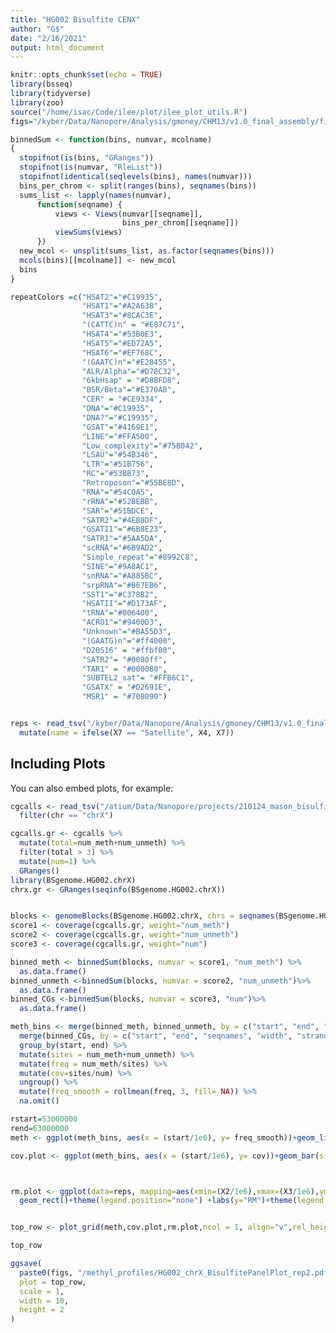 ```yaml
---
title: "HG002 Bisulfite CENX"
author: "G$"
date: "2/16/2021"
output: html_document
---
```


```r
knitr::opts_chunk$set(echo = TRUE)
library(bsseq)
library(tidyverse)
library(zoo)
source("/home/isac/Code/ilee/plot/ilee_plot_utils.R")
figs="/kyber/Data/Nanopore/Analysis/gmoney/CHM13/v1.0_final_assembly/figures"
```

```r
binnedSum <- function(bins, numvar, mcolname)
{
  stopifnot(is(bins, "GRanges"))
  stopifnot(is(numvar, "RleList"))
  stopifnot(identical(seqlevels(bins), names(numvar)))
  bins_per_chrom <- split(ranges(bins), seqnames(bins))
  sums_list <- lapply(names(numvar),
      function(seqname) {
          views <- Views(numvar[[seqname]],
                         bins_per_chrom[[seqname]])
          viewSums(views)
      })
  new_mcol <- unsplit(sums_list, as.factor(seqnames(bins)))
  mcols(bins)[[mcolname]] <- new_mcol
  bins
}

repeatColors =c("HSAT2"="#C19935",
                "HSAT1"="#A2A638",
                "HSAT3"="#8CAC3E",
                "(CATTC)n" = "#E87C71",
                "HSAT4"="#53B0E3",
                "HSAT5"="#ED72A5",
                "HSAT6"="#EF768C", 
                "(GAATC)n"="#E28455",
                "ALR/Alpha"="#D78C32",
                "6kbHsap" = "#D8BFD8",
                "BSR/Beta"="#E370AB",
                "CER" = "#CE9334",
                "DNA"="#C19935",
                "DNA?"="#C19935",
                "GSAT"="#4169E1",
                "LINE"="#FFA500",
                "Low_complexity"="#75B042",
                "LSAU"="#54B346",
                "LTR"="#51B756",
                "RC"="#53BB73",
                "Retroposon"="#55BE8D",
                "RNA"="#54C0A5",
                "rRNA"="#52BEBB",
                "SAR"="#51BDCE",
                "SATR2"="#4EB8DF",
                "GSATII"="#6B8E23",
                "SATR1"="#5AA5DA",
                "scRNA"="#6B9AD2",
                "Simple_repeat"="#8992C8",
                "SINE"="#9A8AC1",
                "snRNA"="#A885BC",
                "srpRNA"="#B67EB6",
                "SST1"="#C378B2",
                "HSATII"="#D173AF",
                "tRNA"="#006400",
                "ACRO1"="#9400D3",
                "Unknown"="#BA55D3", 
                "(GAATG)n"="#ff4000",
                "D20S16" = "#ffbf00", 
                "SATR2"= "#0080ff", 
                "TAR1" = "#000080", 
                "SUBTEL2_sat"= "#FFB6C1", 
                "GSATX" = "#D2691E", 
                "MSR1" = "#708090")


reps <- read_tsv("/kyber/Data/Nanopore/Analysis/gmoney/CHM13/v1.0_final_assembly/HG002/annotations/hg002.chrX.fasta_rm.bed", col_names = F) %>%
  mutate(name = ifelse(X7 == "Satellite", X4, X7))
```

## Including Plots

You can also embed plots, for example:

```r

cgcalls <- read_tsv("/atium/Data/Nanopore/projects/210124_mason_bisulfite/bsseq/CpGcalls/TruSeq_HG002_LAB01_REP02_ILM_merge.R1_bismark_bt2_pe.bismark.cov.gz", col_names = c("chr", "start", "end", "percent_meth", "num_meth", "num_unmeth")) %>%
  filter(chr == "chrX")

cgcalls.gr <- cgcalls %>%
  mutate(total=num_meth+num_unmeth) %>%
  filter(total > 3) %>%
  mutate(num=1) %>%
  GRanges()
library(BSgenome.HG002.chrX)
chrx.gr <- GRanges(seqinfo(BSgenome.HG002.chrX))


blocks <- genomeBlocks(BSgenome.HG002.chrX, chrs = seqnames(BSgenome.HG002.chrX), width = 15000)
score1 <- coverage(cgcalls.gr, weight="num_meth")
score2 <- coverage(cgcalls.gr, weight="num_unmeth")
score3 <- coverage(cgcalls.gr, weight="num")

binned_meth <- binnedSum(blocks, numvar = score1, "num_meth") %>%
  as.data.frame()
binned_unmeth <-binnedSum(blocks, numvar = score2, "num_unmeth")%>%
  as.data.frame()
binned_CGs <-binnedSum(blocks, numvar = score3, "num")%>%
  as.data.frame()

meth_bins <- merge(binned_meth, binned_unmeth, by = c("start", "end", "seqnames", "width", "strand")) %>%
  merge(binned_CGs, by = c("start", "end", "seqnames", "width", "strand")) %>%
  group_by(start, end) %>%
  mutate(sites = num_meth+num_unmeth) %>%
  mutate(freq = num_meth/sites) %>%
  mutate(cov=sites/num) %>%
  ungroup() %>%
  mutate(freq_smooth = rollmean(freq, 3, fill= NA)) %>%
  na.omit()

```

```r

rstart=53000000
rend=63000000
meth <- ggplot(meth_bins, aes(x = (start/1e6), y= freq_smooth))+geom_line(size =1) + labs(y="Methylation")+theme_classic(base_size = 10)+xlim((rstart/1e6),(rend/1e6))+theme(axis.title.x=element_blank(),axis.text.x=element_blank(), axis.ticks.x=element_blank(),axis.line.x = element_blank())+theme(plot.margin = unit(c(0, 0, 0, 0), "cm"))+ylim(0,1)

cov.plot <- ggplot(meth_bins, aes(x = (start/1e6), y= cov))+geom_bar(size =1, stat="identity",color="gray48") + labs(y="Coverage")+theme_classic(base_size = 10)+xlim((rstart/1e6),(rend/1e6))+ theme(axis.title.x=element_blank(),axis.text.x=element_blank(), axis.ticks.x=element_blank(),axis.line.x = element_blank())+theme(plot.margin = unit(c(0, 0, 0, 0), "cm"))



rm.plot <- ggplot(data=reps, mapping=aes(xmin=(X2/1e6),xmax=(X3/1e6),ymin=0,ymax=.1,fill=name))+
  geom_rect()+theme(legend.position="none") +labs(y="RM")+theme(legend.text=element_text(size=rel(1)))+theme(legend.title=element_blank()) +theme(axis.text.y=element_blank(), axis.ticks.y=element_blank())+theme(plot.margin = unit(c(0, 0, 0, 0), "cm"))+coord_cartesian(xlim=c(rstart/1e6,rend/1e6))+scale_fill_manual(values = repeatColors, drop = FALSE)+theme(panel.border=element_blank())


top_row <- plot_grid(meth,cov.plot,rm.plot,ncol = 1, align="v",rel_heights = c(1/6, 1/6,1/20))

top_row

ggsave(
  paste0(figs, "/methyl_profiles/HG002_chrX_BisulfitePanelPlot_rep2.pdf"),
  plot = top_row,
  scale = 1,
  width = 10,
  height = 2
)

```

